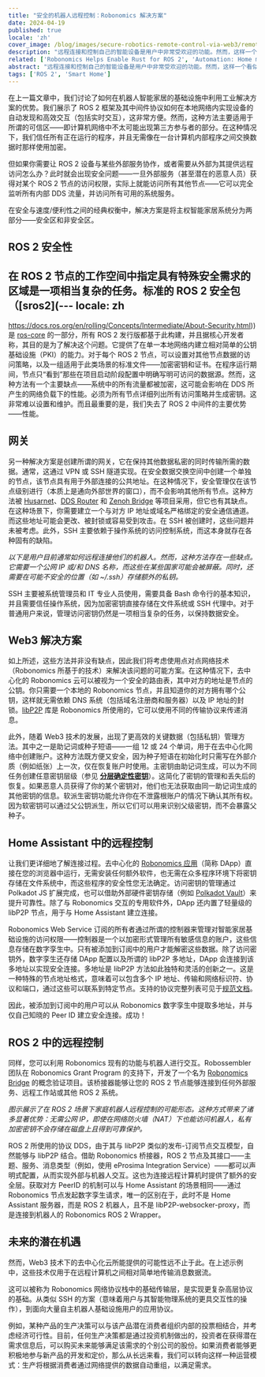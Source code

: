 ```yaml
---
title: "安全的机器人远程控制：Robonomics 解决方案"
date: 2024-04-19
published: true
locale: 'zh'
cover_image: /blog/images/secure-robotics-remote-control-via-web3/remote_control_cover.png
description: "远程连接和控制自己的智能设备是用户中非常受欢迎的功能。然而，这样一个看似简单的任务仍然给缺乏经验的用户带来了许多困难——从穿越 NAT 到安全问题。在新文章中，我们将展示如何借助 Robonomics 克服这些难题。"
related: ['Robonomics Helps Enable Rust for ROS 2', 'Automation: Home meets Industrial']
abstract: "远程连接和控制自己的智能设备是用户中非常受欢迎的功能。然而，这样一个看似简单的任务仍然给缺乏经验的用户带来了许多困难——从穿越 NAT 到安全问题。在新文章中，我们将展示如何借助 Robonomics 克服这些难题。"
tags: ['ROS 2', 'Smart Home']
---
```


在上一篇文章中，我们讨论了如何在机器人智能家居的基础设施中利用工业解决方案的优势。我们展示了 ROS 2 框架及其中间件协议如何在本地网络内实现设备的自动发现和高效交互（包括实时交互），这非常方便。然而，这种方法主要适用于所谓的可信区——即计算机网络中不太可能出现第三方参与者的部分。在这种情况下，我们信任所有正在运行的程序，并且无需像在一台计算机内部程序之间交换数据时那样使用加密。

但如果你需要让 ROS 2 设备与某些外部服务协作，或者需要从外部为其提供远程访问怎么办？此时就会出现安全问题——一旦外部服务（甚至潜在的恶意人员）获得对某个 ROS 2 节点的访问权限，实际上就能访问所有其他节点——它可以完全监听所有内部 DDS 流量，并访问所有可用的系统服务。

在安全与速度/便利性之间的经典权衡中，解决方案是将主权智能家居系统分为两部分——安全区和非安全区。

## ROS 2 安全性

在 ROS 2 节点的工作空间中指定具有特殊安全需求的区域是一项相当复杂的任务。标准的 ROS 2 安全包（[sros2](---
locale: zh
---

https://docs.ros.org/en/rolling/Concepts/Intermediate/About-Security.html)) 是 [ros-core](https://ros.org/reps/rep-2001.html#id32) 的一部分，所有 ROS 2 发行版都基于此构建，并且据核心开发者称，其目的是为了解决这个问题。它提供了在单一本地网络内建立相对简单的公钥基础设施（PKI）的能力。对于每个 ROS 2 节点，可以设置对其他节点数据的访问策略，以及一组适用于此类场景的标准文件——加密密钥和证书。在程序运行期间，节点只“看到”那些在项目启动阶段配置中明确写明可访问的数据源。然而，这种方法有一个主要缺点——系统中的所有流量都被加密，这可能会影响在 DDS 所产生的网络负载下的性能。必须为所有节点详细列出所有访问策略并生成密钥。这非常难以设置和维护。而且最重要的是，我们失去了 ROS 2 中间件的主要优势——性能。

## 网关

另一种解决方案是创建所谓的网关，它在保持其他数据私密的同时传输所需的数据。通常，这通过 VPN 或 SSH 隧道实现。在安全数据交换空间中创建一个单独的节点，该节点具有用于外部连接的公共地址。在这种情况下，安全管理仅在该节点级别进行（本质上是通向外部世界的窗口），而不会影响其他所有节点。这种方法被 [Husarnet](https://github.com/husarnet/husarnet)、[DDS Router](https://github.com/eProsima/DDS-Router) 和 [Zenoh Bridge](https://github.com/eclipse-zenoh/zenoh-plugin-ros2dds) 等项目采用，但它也有其缺点。在这种场景下，你需要建立一个与对方 IP 地址或域名严格绑定的安全通信通道。而这些地址可能会更改、被封锁或容易受到攻击。在 SSH 被创建时，这些问题并未被考虑。此外，SSH 主要依赖于操作系统的访问控制系统，而这本身就存在各种固有的缺陷。

<RbImage zoom src="/blog/images/secure-robotics-remote-control-via-web3/remote_control_legacy_approach.png" alt="Classic Remote Control via public IP and SSH/VPN" />

*以下是用户目前通常如何远程连接他们的机器人。然而，这种方法存在一些缺点。它需要一个公网 IP 或/和 DNS 名称，而这些在某些国家可能会被屏蔽。同时，还需要在可能不安全的位置（如 ~/.ssh）存储额外的私钥。*

SSH 主要被系统管理员和 IT 专业人员使用，需要具备 Bash 命令行的基本知识，并且需要信任操作系统，因为加密密钥直接存储在文件系统或 SSH 代理中。对于普通用户来说，管理访问密钥仍然是一项相当复杂的任务，以保持数据安全。

## Web3 解决方案

如上所述，这些方法并非没有缺点，因此我们将考虑使用点对点网络技术（Robonomics 所基于的技术）来解决该问题的可能方案。在这种情况下，去中心化的 Robonomics 云可以被视为一个安全的路由表，其中对方的地址是节点的公钥。你只需要一个本地的 Robonomics 节点，并且知道你的对方拥有哪个公钥，这样就无需依赖 DNS 系统（包括域名注册商和服务器）以及 IP 地址的封锁。[libP2P](https://libp2p.io/) 库是 Robonomics 所使用的，它可以使用不同的传输协议来传递消息。

此外，随着 Web3 技术的发展，出现了更高效的关键数据（包括私钥）管理方法。其中之一是助记词或种子短语——一组 12 或 24 个单词，用于在去中心化网络中创建账户。这种方法既方便又安全，因为种子短语在初始化时只需写在外部介质（例如纸张）上一次，仅在恢复账户时使用。主密钥由助记词生成，可以为不同任务创建任意密钥层级（参见 **[分层确定性密钥](https://docs.substrate.io/reference/command-line-tools/subkey/#hierarchical-deterministic-keys)**）。这简化了密钥的管理和丢失后的恢复。如果恶意人员获得了你的某个密钥对，他们也无法获取由同一助记词生成的其他密钥的信息。软派生密钥功能允许你在不泄露根账户的情况下确认其所有权。因为软密钥可以通过父公钥派生，所以它们可以用来识别父级密钥，而不会暴露父种子。

## Home Assistant 中的远程控制

让我们更详细地了解连接过程。去中心化的 [Robonomics 应用](https://robonomics.app/)（简称 DApp）直接在您的浏览器中运行，无需安装任何额外软件，也无需在众多程序环境下将密钥存储在文件系统中，而这些程序的安全性您无法确定。访问密钥的管理通过 Polkadot JS 扩展完成，也可以借助外部硬件密钥存储（例如 [Polkadot Vault](https://wiki.polkadot.network/docs/polkadot-vault)）来提升可靠性。除了与 Robonomics 交互的专用软件外，DApp 还内置了轻量级的 libP2P 节点，用于与 Home Assistant 建立连接。

<RbImage zoom src="/blog/images/secure-robotics-remote-control-via-web3/robonomics_home_assistant_usecase.png" alt="Home Assistant 远程控制" />

Robonomics Web Service 订阅的所有者通过所谓的控制器来管理对智能家居基础设施的访问权限——控制器是一个以加密形式管理所有敏感信息的账户，这些信息存储在数字孪生中。只有被添加到订阅中的用户才能解密这些数据。除了访问密钥外，数字孪生还存储 DApp 配置以及所谓的 libP2P 多地址，DApp 会连接到该多地址以实现安全连接。多地址是 libP2P 方法如此独特和灵活的创新之一。这是一种特殊的节点地址格式，意味着可以包含多个 IP 地址、传输和网络标识符、协议和端口，通过这些可以联系到特定节点。支持的协议完整列表可见于[规范文档](https://github.com/multiformats/multiaddr/blob/master/protocols.csv)。

因此，被添加到订阅中的用户可以从 Robonomics 数字孪生中提取多地址，并与仅自己知晓的 Peer ID 建立安全连接。成功！

## ROS 2 中的远程控制

同样，您可以利用 Robonomics 现有的功能与机器人进行交互。Robossembler 团队在 Robonomics Grant Program 的支持下，开发了一个名为 [Robonomics Bridge](https://gitlab.com/robossembler/robonomics_bridge) 的概念验证项目。该桥接器能够让您的 ROS 2 节点能够连接到任何外部服务、远程工作站或其他 ROS 2 系统。

<RbImage zoom src="/blog/images/secure-robotics-remote-control-via-web3/robonomics_ros2_usecase.png" alt="ROS 2 通过 Robonomics 实现远程控制" />

*图示展示了在 ROS 2 场景下家庭机器人远程控制的可能形态。这种方式带来了诸多显著优势：无需公网 IP，即使在网络防火墙（NAT）下也能访问机器人，私有加密密钥不会存储在磁盘上且得到可靠保护。*

ROS 2 所使用的协议 DDS，由于其与 libP2P 类似的发布-订阅节点交互模型，自然能够与 libP2P 结合。借助 Robonomics 桥接器，ROS 2 节点及其接口——主题、服务、消息类型（例如，使用 eProsima Integration Service）——都可以声明式配置，从而实现外部与机器人交互。这也为连接远程计算机时提供了额外的安全层。获取对方 PeerID 的机制可以与 Home Assistant 的场景相同——通过 Robonomics 节点发起数字孪生请求，唯一的区别在于，此时不是 Home Assistant 服务器，而是 ROS 2 机器人，且不是 libP2P-websocker-proxy，而是连接到机器人的 Robonomics ROS 2 Wrapper。

## 未来的潜在机遇

然而，Web3 技术下的去中心化云所能提供的可能性远不止于此。在上述示例中，这些技术仅用于在远程计算机之间相对简单地传输消息数据流。

这可以被称为 Robonomics 网络协议栈中的基础传输层，是实现更复杂高层协议的基础。从类似 SSH 的方案（意味着用户与其智能物理系统的更具交互性的操作），到面向大量自主机器人基础设施用户的应用协议。

例如，某种产品的生产决策可以与该产品潜在消费者组织内部的投票相结合，并考虑经济可行性。目前，任何生产决策都是通过投资机制做出的，投资者在获得潜在需求信息后，可以购买未来能够满足该需求的个别公司的股份。如果消费者能够更积极地参与新产品的开发和定价，那么从长远来看，我们可以转向这样一种运营模式：生产将根据消费者通过网络提供的数据自动重组，以满足需求。